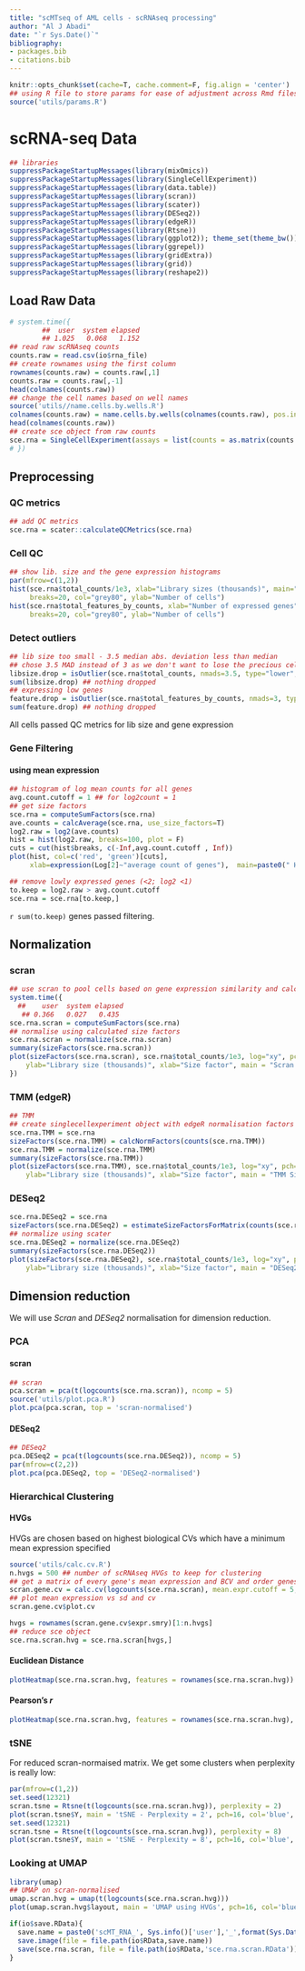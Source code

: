 ```yaml
--- 
title: "scMTseq of AML cells - scRNAseq processing"
author: "Al J Abadi"
date: "`r Sys.Date()`"
bibliography:
- packages.bib
- citations.bib
---
```


```r
knitr::opts_chunk$set(cache=T, cache.comment=F, fig.align = 'center')
## using R file to store params for ease of adjustment across Rmd files
source('utils/params.R')
```

# scRNA-seq Data

```r
## libraries
suppressPackageStartupMessages(library(mixOmics))
suppressPackageStartupMessages(library(SingleCellExperiment))
suppressPackageStartupMessages(library(data.table))
suppressPackageStartupMessages(library(scran))
suppressPackageStartupMessages(library(scater))
suppressPackageStartupMessages(library(DESeq2))
suppressPackageStartupMessages(library(edgeR))
suppressPackageStartupMessages(library(Rtsne))
suppressPackageStartupMessages(library(ggplot2)); theme_set(theme_bw())
suppressPackageStartupMessages(library(ggrepel))
suppressPackageStartupMessages(library(gridExtra))
suppressPackageStartupMessages(library(grid))
suppressPackageStartupMessages(library(reshape2))
```

## Load Raw Data

```r
# system.time({
        ##  user  system elapsed 
        ## 1.025   0.068   1.152 
## read raw scRNAseq counts
counts.raw = read.csv(io$rna_file)
## create rownames using the first column
rownames(counts.raw) = counts.raw[,1]
counts.raw = counts.raw[,-1]
head(colnames(counts.raw))
## change the cell names based on well names
source('utils//name.cells.by.wells.R')
colnames(counts.raw) = name.cells.by.wells(colnames(counts.raw), pos.in.string = 'middle')
head(colnames(counts.raw))
## create sce object from raw counts
sce.rna = SingleCellExperiment(assays = list(counts = as.matrix(counts.raw)))
# })
```

## Preprocessing

### QC metrics

```r
## add QC metrics
sce.rna = scater::calculateQCMetrics(sce.rna)
```

### Cell QC

```r
## show lib. size and the gene expression histograms
par(mfrow=c(1,2))
hist(sce.rna$total_counts/1e3, xlab="Library sizes (thousands)", main="", 
     breaks=20, col="grey80", ylab="Number of cells")
hist(sce.rna$total_features_by_counts, xlab="Number of expressed genes", main="", 
     breaks=20, col="grey80", ylab="Number of cells")
```

### Detect outliers

```r
## lib size too small - 3.5 median abs. deviation less than median
## chose 3.5 MAD instead of 3 as we don't want to lose the precious cells!
libsize.drop = isOutlier(sce.rna$total_counts, nmads=3.5, type="lower", log=TRUE)
sum(libsize.drop) ## nothing dropped
## expressing low genes
feature.drop = isOutlier(sce.rna$total_features_by_counts, nmads=3, type="lower", log=TRUE)
sum(feature.drop) ## nothing dropped
```

All cells passed QC metrics for lib size and gene expression

### Gene Filtering

#### using mean expression

```r
## histogram of log mean counts for all genes
avg.count.cutoff = 1 ## for log2count = 1
## get size factors
sce.rna = computeSumFactors(sce.rna)
ave.counts = calcAverage(sce.rna, use_size_factors=T)
log2.raw = log2(ave.counts)
hist = hist(log2.raw, breaks=100, plot = F)
cuts = cut(hist$breaks, c(-Inf,avg.count.cutoff , Inf))
plot(hist, col=c('red', 'green')[cuts],
     xlab=expression(Log[2]~"average count of genes"),  main=paste0(" Histogram of mean expression. \n The green are kept: ",sum(log2.raw>avg.count.cutoff), ' out of ', length(log2.raw) ))

```

```r
## remove lowly expressed genes (<2; log2 <1)
to.keep = log2.raw > avg.count.cutoff
sce.rna = sce.rna[to.keep,]
```

`r sum(to.keep)` genes passed filtering.

## Normalization

### scran

```r
## use scran to pool cells based on gene expression similarity and calculate size factors
system.time({
  ##    user  system elapsed 
   ## 0.366   0.027   0.435 
sce.rna.scran = computeSumFactors(sce.rna)
## normalise using calculated size factors
sce.rna.scran = normalize(sce.rna.scran)
summary(sizeFactors(sce.rna.scran))
plot(sizeFactors(sce.rna.scran), sce.rna$total_counts/1e3, log="xy", pch=16, col='purple',
    ylab="Library size (thousands)", xlab="Size factor", main = "Scran Size Factors")
})
```


### TMM (edgeR)

```r
## TMM
## create singlecellexperiment object with edgeR normalisation factors
sce.rna.TMM = sce.rna
sizeFactors(sce.rna.TMM) = calcNormFactors(counts(sce.rna.TMM))
sce.rna.TMM = normalize(sce.rna.TMM)
summary(sizeFactors(sce.rna.TMM))
plot(sizeFactors(sce.rna.TMM), sce.rna$total_counts/1e3, log="xy", pch=16, col='purple',
    ylab="Library size (thousands)", xlab="Size factor", main = "TMM Size Factors")
```

### DESeq2

```r
sce.rna.DESeq2 = sce.rna
sizeFactors(sce.rna.DESeq2) = estimateSizeFactorsForMatrix(counts(sce.rna.DESeq2))
## normalize using scater
sce.rna.DESeq2 = normalize(sce.rna.DESeq2)
summary(sizeFactors(sce.rna.DESeq2))
plot(sizeFactors(sce.rna.DESeq2), sce.rna$total_counts/1e3, log="xy", pch=16, col = 'purple',
    ylab="Library size (thousands)", xlab="Size factor", main = "DESeq2 Size Factors")
```

## Dimension reduction

We will use *Scran* and *DESeq2* normalisation for dimension reduction.

### PCA


#### scran

```r
## scran
pca.scran = pca(t(logcounts(sce.rna.scran)), ncomp = 5)
source('utils/plot.pca.R')
plot.pca(pca.scran, top = 'scran-normalised')
```


#### DESeq2

```r
## DESeq2
pca.DESeq2 = pca(t(logcounts(sce.rna.DESeq2)), ncomp = 5)
par(mfrow=c(2,2))
plot.pca(pca.DESeq2, top = 'DESeq2-normalised')
```

### Hierarchical Clustering

#### HVGs

HVGs are chosen based on highest biological CVs which have a minimum mean expression specified 

```r
source('utils/calc.cv.R')
n.hvgs = 500 ## number of scRNAseq HVGs to keep for clustering
## get a matrix of every gene's mean expression and BCV and order genes by BCV and plot BCV vs mean expression; order HVGs
scran.gene.cv = calc.cv(logcounts(sce.rna.scran), mean.expr.cutoff = 5, n.hvgs = n.hvgs)
## plot mean expression vs sd and cv
scran.gene.cv$plot.cv

hvgs = rownames(scran.gene.cv$expr.smry)[1:n.hvgs]
## reduce sce object
sce.rna.scran.hvg = sce.rna.scran[hvgs,]
```

#### Euclidean Distance

```r
plotHeatmap(sce.rna.scran.hvg, features = rownames(sce.rna.scran.hvg))
```

#### Pearson's *r*

```r
plotHeatmap(sce.rna.scran.hvg, features = rownames(sce.rna.scran.hvg), clutering_distance_rows = 'correlation', clutering_distance_cols = 'correlation')
```

### tSNE

For reduced scran-normaised matrix. We get some clusters when perplexity is really low:

```r
par(mfrow=c(1,2))
set.seed(12321)
scran.tsne = Rtsne(t(logcounts(sce.rna.scran.hvg)), perplexity = 2)
plot(scran.tsne$Y, main = 'tSNE - Perplexity = 2', pch=16, col='blue', xlab = 'tSNE-1', ylab='tSNE-2')
set.seed(12321)
scran.tsne = Rtsne(t(logcounts(sce.rna.scran.hvg)), perplexity = 8)
plot(scran.tsne$Y, main = 'tSNE - Perplexity = 8', pch=16, col='blue', xlab = 'tSNE-1', ylab='')
```


### Looking at UMAP

```r
library(umap)
## UMAP on scran-normalised
umap.scran.hvg = umap(t(logcounts(sce.rna.scran.hvg)))
plot(umap.scran.hvg$layout, main = 'UMAP using HVGs', pch=16, col='blue', xlab = 'umap-1', ylab='umap-2')
```

```r
if(io$save.RData){
  save.name = paste0('scMT_RNA_', Sys.info()['user'],'_',format(Sys.Date(), format='%y%m%d'), '.RData')
  save.image(file = file.path(io$RData,save.name))
  save(sce.rna.scran, file = file.path(io$RData,'sce.rna.scran.RData'))
}
```


